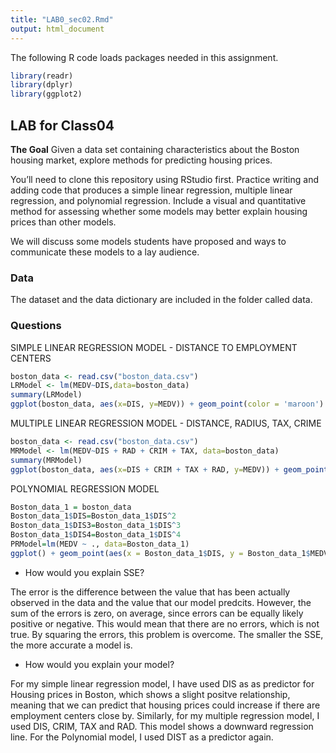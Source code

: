 ```yaml
---
title: "LAB0_sec02.Rmd"
output: html_document
---
```


The following R code loads packages needed in this assignment.

```r
library(readr)
library(dplyr)
library(ggplot2)
```

## LAB for Class04

**The Goal**
Given a data set containing characteristics about the Boston housing market, explore methods for predicting housing prices.

You'll need to clone this repository using RStudio first. 
Practice writing and adding code that produces a simple linear regression, multiple linear regression, and polynomial regression.
Include a visual and quantitative method for assessing whether some models may better explain housing prices than other models.

We will discuss some models students have proposed and ways to communicate these models to a lay audience.

### Data
The dataset and the data dictionary are included in the folder called data.

### Questions
SIMPLE LINEAR REGRESSION MODEL - DISTANCE TO EMPLOYMENT CENTERS
```r
boston_data <- read.csv("boston_data.csv")
LRModel <- lm(MEDV~DIS,data=boston_data)
summary(LRModel)
ggplot(boston_data, aes(x=DIS, y=MEDV)) + geom_point(color = 'maroon') + geom_smooth(method=lm) + ggtitle('Simple Linear Regression Model')
```



MULTIPLE LINEAR REGRESSION MODEL - DISTANCE, RADIUS, TAX, CRIME
```r
boston_data <- read.csv("boston_data.csv")
MRModel <- lm(MEDV~DIS + RAD + CRIM + TAX, data=boston_data)
summary(MRModel)
ggplot(boston_data, aes(x=DIS + CRIM + TAX + RAD, y=MEDV)) + geom_point(color = 'maroon') + geom_smooth(method=lm) + ggtitle('Multiple Linear Regression Model')
```


POLYNOMIAL REGRESSION MODEL
```r
Boston_data_1 = boston_data
Boston_data_1$DIS=Boston_data_1$DIS^2
Boston_data_1$DIS3=Boston_data_1$DIS^3
Boston_data_1$DIS4=Boston_data_1$DIS^4
PRModel=lm(MEDV ~ ., data=Boston_data_1)
ggplot() + geom_point(aes(x = Boston_data_1$DIS, y = Boston_data_1$MEDV), color = 'maroon') + geom_line(aes(x=Boston_data_1$DIS,y=predict(PRModel,newdata=Boston_data_1)),color='blue') + ggtitle('Polynomial Regression Model') + xlab('DIS') + ylab('MEDV')
```

* How would you explain SSE?

The error is the difference between the value that has been actually observed in the data and the value that our model predcits. However, the sum of the errors is zero, on average, since errors can be equally likely positive or negative. This would mean that there are no errors, which is not true. By squaring the errors, this problem is overcome. The smaller the SSE, the more accurate a model is. 


* How would you explain your model?

For my simple linear regression model, I have used DIS as as predictor for Housing prices in Boston, which shows a slight positve relationship, meaning that we can predict that housing prices could increase if there are employment centers close by. Similarly, for my multiple regression model, I used DIS, CRIM, TAX and RAD. This model shows a downward regression line. For the Polynomial model, I used DIST as a predictor again.  
